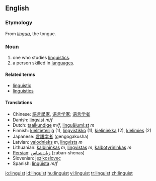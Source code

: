 {{wikipediadab}}
==English==
===Etymology===
From {{L.}} ''[[lingua]]'', the tongue.

===Noun===
{{en-noun}}

#one who studies [[linguistics]].
#a person skilled in [[language]]s.

====Related terms====
*[[linguistic]]
*[[linguistics]]

==== Translations ====
*Chinese: [[語言學家]], [[语言学家]]; [[语言学者]]
*Danish: [[lingvist]] ''m/f''
*Dutch: [[taalkundige]] ''m/f'', [[lingu&iuml;st]] ''m''
*Finnish: [[kielitieteilijä]] (1), [[lingvistikko]] (1), [[kieliniekka]] (2), [[kielimies]] (2)
*Japanese: [[言語学者]] (gengogakusha)
*Latvian: [[valodnieks]] ''m'', [[lingvists]] ''m''
*Lithuanian: [[kalbininkas]] ''m'', [[lingvistas]] ''m'', [[kalbotyrininkas]] ''m''
*[[Persian]]: [[زبان‌شناس]] (zaban-shenas)
*Slovenian: [[jezikoslovec]]
*Spanish: [[lingüista]] ''m/f''

[[io:linguist]]
[[id:linguist]]
[[hu:linguist]]
[[vi:linguist]]
[[tr:linguist]]
[[zh:linguist]]